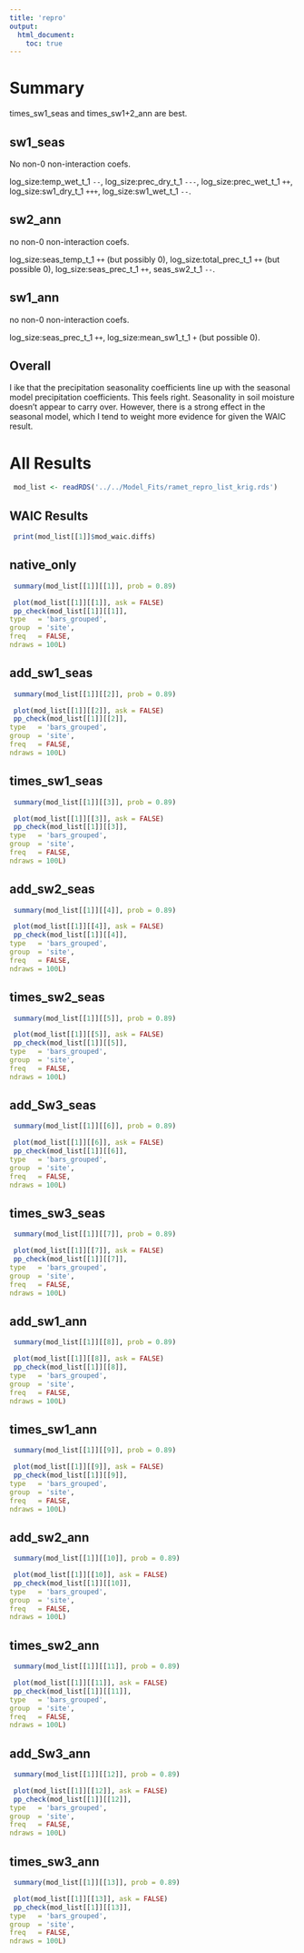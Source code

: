 ```yaml
---
title: 'repro'
output:
  html_document:
    toc: true
---
```



# Summary

times_sw1_seas and times_sw1+2_ann are best. 

## sw1_seas

No non-0 non-interaction coefs. 

log_size:temp_wet_t_1 `--`, log_size:prec_dry_t_1 `---`, log_size:prec_wet_t_1 `++`, log_size:sw1_dry_t_1 `+++`, log_size:sw1_wet_t_1 `--`.

## sw2_ann

no non-0 non-interaction coefs. 

log_size:seas_temp_t_1 `++` (but possibly 0), log_size:total_prec_t_1 `++` (but possible 0), log_size:seas_prec_t_1 `++`, seas_sw2_t_1 `--`. 

## sw1_ann

no non-0 non-interaction coefs. 

log_size:seas_prec_t_1 `++`, log_size:mean_sw1_t_1 `+` (but possible 0). 

## Overall

I ike that the precipitation seasonality coefficients line up with the seasonal model precipitation coefficients. This feels right. Seasonality in soil moisture doesn't appear to carry over. However, there is a strong effect in the seasonal model, which I tend to weight more evidence for given the WAIC result.

# All Results

```r

 mod_list <- readRDS('../../Model_Fits/ramet_repro_list_krig.rds') 
```

## WAIC Results

```r

 print(mod_list[[1]]$mod_waic.diffs) 

```

##  native_only   

```r

 summary(mod_list[[1]][[1]], prob = 0.89) 

 plot(mod_list[[1]][[1]], ask = FALSE)
 pp_check(mod_list[[1]][[1]],
type   = 'bars_grouped',
group  = 'site',
freq   = FALSE,
ndraws = 100L) 

```



##  add_sw1_seas   

```r

 summary(mod_list[[1]][[2]], prob = 0.89) 

 plot(mod_list[[1]][[2]], ask = FALSE)
 pp_check(mod_list[[1]][[2]],
type   = 'bars_grouped',
group  = 'site',
freq   = FALSE,
ndraws = 100L) 

```



##  times_sw1_seas   

```r

 summary(mod_list[[1]][[3]], prob = 0.89) 

 plot(mod_list[[1]][[3]], ask = FALSE)
 pp_check(mod_list[[1]][[3]],
type   = 'bars_grouped',
group  = 'site',
freq   = FALSE,
ndraws = 100L) 

```



##  add_sw2_seas   

```r

 summary(mod_list[[1]][[4]], prob = 0.89) 

 plot(mod_list[[1]][[4]], ask = FALSE)
 pp_check(mod_list[[1]][[4]],
type   = 'bars_grouped',
group  = 'site',
freq   = FALSE,
ndraws = 100L) 

```



##  times_sw2_seas   

```r

 summary(mod_list[[1]][[5]], prob = 0.89) 

 plot(mod_list[[1]][[5]], ask = FALSE)
 pp_check(mod_list[[1]][[5]],
type   = 'bars_grouped',
group  = 'site',
freq   = FALSE,
ndraws = 100L) 

```



##  add_Sw3_seas   

```r

 summary(mod_list[[1]][[6]], prob = 0.89) 

 plot(mod_list[[1]][[6]], ask = FALSE)
 pp_check(mod_list[[1]][[6]],
type   = 'bars_grouped',
group  = 'site',
freq   = FALSE,
ndraws = 100L) 

```



##  times_sw3_seas   

```r

 summary(mod_list[[1]][[7]], prob = 0.89) 

 plot(mod_list[[1]][[7]], ask = FALSE)
 pp_check(mod_list[[1]][[7]],
type   = 'bars_grouped',
group  = 'site',
freq   = FALSE,
ndraws = 100L) 

```



##  add_sw1_ann   

```r

 summary(mod_list[[1]][[8]], prob = 0.89) 

 plot(mod_list[[1]][[8]], ask = FALSE)
 pp_check(mod_list[[1]][[8]],
type   = 'bars_grouped',
group  = 'site',
freq   = FALSE,
ndraws = 100L) 

```



##  times_sw1_ann   

```r

 summary(mod_list[[1]][[9]], prob = 0.89) 

 plot(mod_list[[1]][[9]], ask = FALSE)
 pp_check(mod_list[[1]][[9]],
type   = 'bars_grouped',
group  = 'site',
freq   = FALSE,
ndraws = 100L) 

```



##  add_sw2_ann   

```r

 summary(mod_list[[1]][[10]], prob = 0.89) 

 plot(mod_list[[1]][[10]], ask = FALSE)
 pp_check(mod_list[[1]][[10]],
type   = 'bars_grouped',
group  = 'site',
freq   = FALSE,
ndraws = 100L) 

```



##  times_sw2_ann   

```r

 summary(mod_list[[1]][[11]], prob = 0.89) 

 plot(mod_list[[1]][[11]], ask = FALSE)
 pp_check(mod_list[[1]][[11]],
type   = 'bars_grouped',
group  = 'site',
freq   = FALSE,
ndraws = 100L) 

```



##  add_Sw3_ann   

```r

 summary(mod_list[[1]][[12]], prob = 0.89) 

 plot(mod_list[[1]][[12]], ask = FALSE)
 pp_check(mod_list[[1]][[12]],
type   = 'bars_grouped',
group  = 'site',
freq   = FALSE,
ndraws = 100L) 

```



##  times_sw3_ann   

```r

 summary(mod_list[[1]][[13]], prob = 0.89) 

 plot(mod_list[[1]][[13]], ask = FALSE)
 pp_check(mod_list[[1]][[13]],
type   = 'bars_grouped',
group  = 'site',
freq   = FALSE,
ndraws = 100L) 

```

